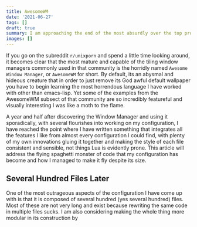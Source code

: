 ```yaml
---
title: AwesomeWM
date: '2021-06-27'
tags: []
draft: true
summary: I am approaching the end of the most absurdly over the top project I could ever imagine spending so much time on, my AwesomeWM configuration. This is the teaser coming ahead of its release.
images: []
---
```


If you go on the subreddit `r/unixporn` and spend a little time looking around, it becomes clear that the most mature and capable of the tiling window managers commonly used in that community is the horridly named `Awesome Window Manager`, or `AwesomeWM` for short. By default, its an abysmal and hideous creature that in order to just remove its God awful default wallpaper you have to begin learning the most horrendous language I have worked with other than emacs-lisp. Yet some of the examples from the AwesomeWM subsect of that community are so incredibly featureful and visually interesting I was like a moth to the flame.

A year and half after discovering the Window Manager and using it sporadically, with several flourishes into working on my configuration, I have reached the point where I have written something that integrates all the features I like from almost every configuration I could find, with plenty of my own innovations gluing it together and making the style of each file consistent and sensible, not things Lua is evidently prone. This article will address the flying spaghetti monster of code that my configuration has become and how I managed to make it fly despite its size.

## Several Hundred Files Later

One of the most outrageous aspects of the configuration I have come up with is that it is composed of several hundred (yes several hundred) files. Most of these are not very long and exist because rewriting the same code in multiple files sucks. I am also considering making the whole thing more modular in its construction by
